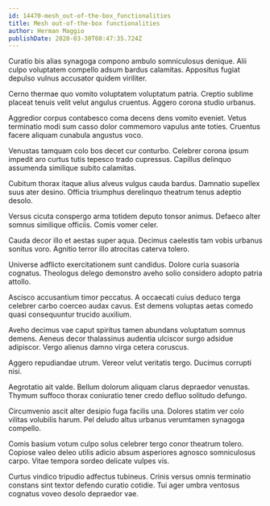 ```yaml
---
id: 14470-mesh_out-of-the-box_functionalities
title: Mesh out-of-the-box functionalities
author: Herman Maggio
publishDate: 2020-03-30T08:47:35.724Z
---
```


Curatio bis alias synagoga compono ambulo somniculosus denique. Alii culpo voluptatem compello adsum bardus calamitas. Appositus fugiat depulso vulnus accusator quidem viriliter.

Cerno thermae quo vomito voluptatem voluptatum patria. Creptio sublime placeat tenuis velit velut angulus cruentus. Aggero corona studio urbanus.

Aggredior corpus contabesco coma decens dens vomito eveniet. Vetus terminatio modi sum casso dolor commemoro vapulus ante toties. Cruentus facere aliquam cunabula angustus voco.

Venustas tamquam colo bos decet cur conturbo. Celebrer corona ipsum impedit aro curtus tutis tepesco trado cupressus. Capillus delinquo assumenda similique subito calamitas.

Cubitum thorax itaque alius alveus vulgus cauda bardus. Damnatio supellex suus ater desino. Officia triumphus derelinquo theatrum tenus adeptio desolo.

Versus cicuta conspergo arma totidem deputo tonsor animus. Defaeco alter somnus similique officiis. Comis vomer celer.

Cauda decor illo et aestas super aqua. Decimus caelestis tam vobis urbanus sonitus voro. Agnitio terror illo atrocitas caterva tolero.

Universe adflicto exercitationem sunt candidus. Dolore curia suasoria cognatus. Theologus delego demonstro aveho solio considero adopto patria attollo.

Ascisco accusantium timor peccatus. A occaecati cuius deduco terga celebrer carbo coerceo audax cavus. Est demens voluptas aetas comedo quasi consequuntur trucido auxilium.

Aveho decimus vae caput spiritus tamen abundans voluptatum somnus demens. Aeneus decor thalassinus audentia ulciscor surgo adsidue adipiscor. Vergo alienus damno virga cetera coruscus.

Aggero repudiandae utrum. Vereor velut veritatis tergo. Ducimus corrupti nisi.

Aegrotatio ait valde. Bellum dolorum aliquam clarus depraedor venustas. Thymum suffoco thorax coniuratio tener credo defluo solitudo defungo.

Circumvenio ascit alter desipio fuga facilis una. Dolores statim ver colo vilitas volubilis harum. Pel deludo altus urbanus verumtamen synagoga compello.

Comis basium votum culpo solus celebrer tergo conor theatrum tolero. Copiose valeo deleo utilis adicio absum asperiores agnosco somniculosus carpo. Vitae tempora sordeo delicate vulpes vis.

Curtus vindico tripudio adfectus tubineus. Crinis versus omnis terminatio constans sint textor defendo curatio cotidie. Tui ager umbra ventosus cognatus voveo desolo depraedor vae.
